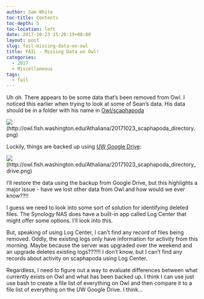 ```yaml
---
author: Sam White
toc-title: Contents
toc-depth: 5
toc-location: left
date: 2017-10-23 15:20:19+00:00
layout: post
slug: fail-missing-data-on-owl
title: FAIL - Missing Data on Owl!
categories:
  - 2017
  - Miscellaneous
tags:
  - fail
---
```


Uh oh. There appears to be some data that's been removed from Owl. I noticed this earlier when trying to look at some of Sean's data. His data should be in a folder with his name in [Owl/scaphapoda](https://owl.fish.washington.edu/scaphapoda/)

![](https://owl.fish.washington.edu/Athaliana/20171023_scaphapoda_directory.png)(http://owl.fish.washington.edu/Athaliana/20171023_scaphapoda_directory.png)

Luckily, things are backed up using [UW Google Drive](https://drive.google.com/drive/folders/0BzKkDWZ6tIK4eXV4VFB3VHN2ZUk?usp=sharing):

![](https://owl.fish.washington.edu/Athaliana/20171023_scaphapoda_directory_drive.png)(http://owl.fish.washington.edu/Athaliana/20171023_scaphapoda_directory_drive.png)

I'll restore the data using the backup from Google Drive, but this highlights a major issue - have we lost other data from Owl and how would we ever know??!!

I guess we need to look into some sort of solution for identifying deleted files. The Synology NAS does have a built-in app called Log Center that might offer some options. I'll look into this.

But, speaking of using Log Center, I can't find any record of files being removed. Oddly, the existing logs only have information for activity from this morning. Maybe because the server was upgraded over the weekend and an upgrade deletes existing logs???!!! I don't know, but I can't find any records about activity on scaphapoda using Log Center.

Regardless, I need to figure out a way to evaluate differences between what currently exists on Owl and what has been backed up. I think I can use just use bash to create a file list of everything on Owl and then compare it to a file list of everything on the UW Google Drive. I think...
